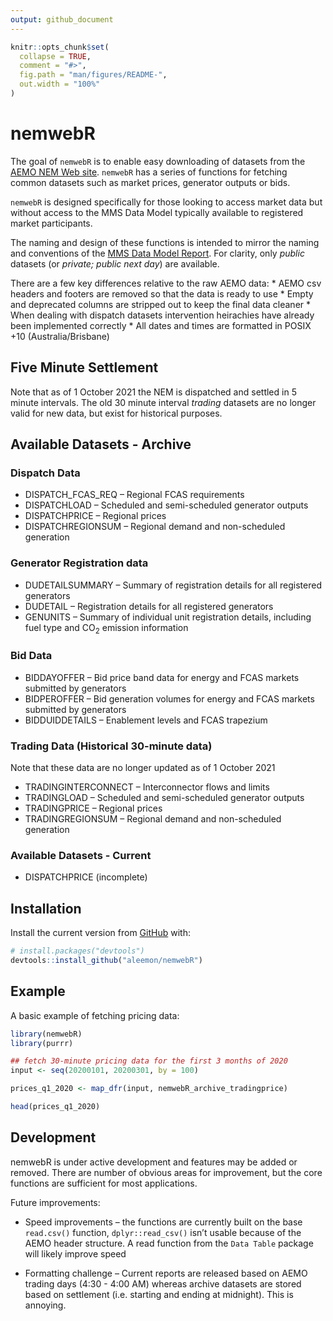 ```yaml
---
output: github_document
---
```


<!-- README.md is generated from README.Rmd. Please edit that file -->

```r
knitr::opts_chunk$set(
  collapse = TRUE,
  comment = "#>",
  fig.path = "man/figures/README-",
  out.width = "100%"
)
```

# nemwebR

<!-- badges: start -->
<!-- badges: end -->

The goal of `nemwebR` is to enable easy downloading of datasets from the [AEMO NEM Web site](https://www.aemo.com.au/energy-systems/electricity/national-electricity-market-nem/data-nem/market-data-nemweb). `nemwebR` has a series of functions for fetching common datasets such as market prices, generator outputs or bids.

`nemwebR` is designed specifically for those looking to access market data but without access to the MMS Data Model typically available to registered market participants.

The naming and design of these functions is intended to mirror the naming and conventions of the [MMS Data Model Report](http://nemweb.com.au/Reports/Current/MMSDataModelReport/Electricity/MMS%20Data%20Model%20Report_files/MMS_2.htm). For clarity, only _public_ datasets (or _private; public next day_) are available.

There are a few key differences relative to the raw AEMO data:
* AEMO csv headers and footers are removed so that the data is ready to use
* Empty and deprecated columns are stripped out to keep the final data cleaner
* When dealing with dispatch datasets intervention heirachies have already been implemented correctly
* All dates and times are formatted in POSIX +10 (Australia/Brisbane)


## Five Minute Settlement

Note that as of 1 October 2021 the NEM is dispatched and settled in 5 minute intervals. The old 30 minute interval _trading_ datasets are no longer valid for new data, but exist for historical purposes.  


## Available Datasets - Archive

### Dispatch Data
* DISPATCH_FCAS_REQ -- Regional FCAS requirements
* DISPATCHLOAD -- Scheduled and semi-scheduled generator outputs
* DISPATCHPRICE -- Regional prices
* DISPATCHREGIONSUM -- Regional demand and non-scheduled generation


### Generator Registration data
* DUDETAILSUMMARY -- Summary of registration details for all registered generators
* DUDETAIL -- Registration details for all registered generators
* GENUNITS -- Summary of individual unit registration details, including fuel type and CO~2~ emission information

### Bid Data

* BIDDAYOFFER -- Bid price band data for energy and FCAS markets submitted by generators
* BIDPEROFFER -- Bid generation volumes for energy and FCAS markets submitted by generators
* BIDDUIDDETAILS -- Enablement levels and FCAS trapezium 


### Trading Data (Historical 30-minute data)
Note that these data are no longer updated as of 1 October 2021

* TRADINGINTERCONNECT -- Interconnector flows and limits
* TRADINGLOAD -- Scheduled and semi-scheduled generator outputs
* TRADINGPRICE -- Regional prices
* TRADINGREGIONSUM -- Regional demand and non-scheduled generation



### Available Datasets - Current

* DISPATCHPRICE (incomplete)


## Installation

Install the current version from [GitHub](https://github.com/) with:

``` r
# install.packages("devtools")
devtools::install_github("aleemon/nemwebR")
```
## Example

A basic example of fetching pricing data:

```r
library(nemwebR)
library(purrr)

## fetch 30-minute pricing data for the first 3 months of 2020
input <- seq(20200101, 20200301, by = 100)

prices_q1_2020 <- map_dfr(input, nemwebR_archive_tradingprice)

head(prices_q1_2020)

```


## Development

nemwebR is under active development and features may be added or removed. There are number of obvious areas for improvement, but the core functions are sufficient for most applications.

Future improvements:

* Speed improvements -- the functions are currently built on the base `read.csv()` function, `dplyr::read_csv()` isn't usable because of the AEMO header structure. A read function from the `Data Table` package will likely improve speed

* Formatting challenge -- Current reports are released based on AEMO trading days (4:30 - 4:00 AM) whereas archive datasets are stored based on settlement (i.e. starting and ending at midnight). This is annoying.
